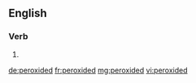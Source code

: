 ==English==

===Verb===
{{head|en}}

# {{en-past of|peroxide}}

[[de:peroxided]]
[[fr:peroxided]]
[[mg:peroxided]]
[[vi:peroxided]]